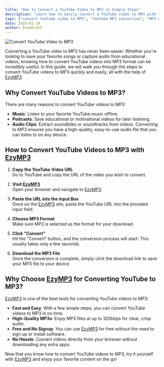 ```yaml
---
title: "How to Convert a YouTube Video to MP3 in Simple Steps"
description: "Learn how to easily convert a YouTube video to MP3 with this simple guide. Get high-quality MP3 files from YouTube videos quickly and effortlessly."
tags: ["convert YouTube video to MP3", "YouTube MP3 conversion", "MP3 download"]
date: 2025-01-14
author: DrewGrant
---
```


![Convert YouTube Video to MP3](/assets/images/blog/illustration-youtube-to-mp3-converter.webp)

Converting a YouTube video to MP3 has never been easier. Whether you're looking to save your favorite songs or capture audio from educational videos, knowing how to convert YouTube videos into MP3 format can be incredibly useful. In this guide, we will walk you through the steps to convert YouTube videos to MP3 quickly and easily, all with the help of [EzyMP3](/).

## Why Convert YouTube Videos to MP3?

There are many reasons to convert YouTube videos to MP3:
- **Music**: Listen to your favorite YouTube music offline.
- **Podcasts**: Save educational or motivational videos for later listening.
- **Audio Clips**: Extract soundbites or soundtracks from videos.
Converting to MP3 ensures you have a high-quality, easy-to-use audio file that you can listen to on any device.

## How to Convert YouTube Videos to MP3 with [EzyMP3](/)

1. **Copy the YouTube Video URL**  
   Go to YouTube and copy the URL of the video you wish to convert. 

2. **Visit [EzyMP3](/)**  
   Open your browser and navigate to [EzyMP3](/).

3. **Paste the URL into the Input Box**  
   Once on the [EzyMP3](/) site, paste the YouTube URL into the provided input field.

4. **Choose MP3 Format**  
   Make sure MP3 is selected as the format for your download.

5. **Click "Convert"**  
   Hit the "Convert" button, and the conversion process will start. This usually takes only a few seconds.

6. **Download the MP3 File**  
   Once the conversion is complete, simply click the download link to save your MP3 file to your device.

## Why Choose [EzyMP3](/) for Converting YouTube to MP3?

[EzyMP3](/) is one of the best tools for converting YouTube videos to MP3:
- **Fast and Easy**: With a few simple steps, you can convert YouTube videos to MP3 in no time.
- **High-Quality MP3s**: Enjoy MP3 files at up to 320kbps for clear, crisp audio.
- **Free and No Signup**: You can use [EzyMP3](/) for free without the need to sign up or install software.
- **No Hassle**: Convert videos directly from your browser without downloading any extra apps.

Now that you know how to convert YouTube videos to MP3, try it yourself with [EzyMP3](/) and enjoy your favorite content on the go!

